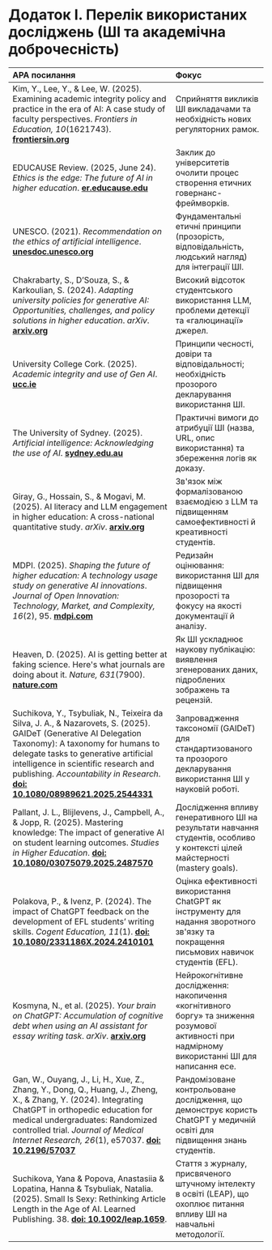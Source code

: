 # Додаток І. Перелік використаних досліджень (ШІ та академічна доброчесність)

| APA посилання | Фокус |
| :--- | :--- |
| Kim, Y., Lee, Y., & Lee, W. (2025). Examining academic integrity policy and practice in the era of AI: A case study of faculty perspectives. *Frontiers in Education, 10*(1621743). **[frontiersin.org](https://www.frontiersin.org/journals/education/articles/10.3389/feduc.2025.1621743/full)** | Сприйняття викликів ШІ викладачами та необхідність нових регуляторних рамок. |
| EDUCAUSE Review. (2025, June 24). *Ethics is the edge: The future of AI in higher education*. **[er.educause.edu](https://er.educause.edu/articles/2025/6/ethics-is-the-edge-the-future-of-ai-in-higher-education)** | Заклик до університетів очолити процес створення етичних говернанс-фреймворків. |
| UNESCO. (2021). *Recommendation on the ethics of artificial intelligence*. **[unesdoc.unesco.org](https://unesdoc.unesco.org/ark:/48223/pf0000380455)** | Фундаментальні етичні принципи (прозорість, відповідальність, людський нагляд) для інтеграції ШІ. |
| Chakrabarty, S., D’Souza, S., & Karkoulian, S. (2024). *Adapting university policies for generative AI: Opportunities, challenges, and policy solutions in higher education*. *arXiv*. **[arxiv.org](https://arxiv.org/html/2506.22231v1)** | Високий відсоток студентського використання LLM, проблеми детекції та «галюцинації» джерел. |
| University College Cork. (2025). *Academic integrity and use of Gen AI*. **[ucc.ie](https://www.ucc.ie/en/ethical-use-of-generative-ai-toolkit/academic-integrity/)** | Принципи чесності, довіри та відповідальності; необхідність прозорого декларування використання ШІ. |
| The University of Sydney. (2025). *Artificial intelligence: Acknowledging the use of AI*. **[sydney.edu.au](https://www.sydney.edu.au/students/academic-integrity/artificial-intelligence.html)** | Практичні вимоги до атрибуції ШІ (назва, URL, опис використання) та збереження логів як доказу. |
| Giray, G., Hossain, S., & Mogavi, M. (2025). AI literacy and LLM engagement in higher education: A cross-national quantitative study. *arXiv*. **[arxiv.org](https://arxiv.org/pdf/2507.03020)** | Зв'язок між формалізованою взаємодією з LLM та підвищенням самоефективності й креативності студентів. |
| MDPI. (2025). *Shaping the future of higher education: A technology usage study on generative AI innovations*. *Journal of Open Innovation: Technology, Market, and Complexity, 16*(2), 95. **[mdpi.com](https://www.mdpi.com/2078-2489/16/2/95)** | Редизайн оцінювання: використання ШІ для підвищення прозорості та фокусу на якості документації й аналізу. |
| Heaven, D. (2025). AI is getting better at faking science. Here's what journals are doing about it. *Nature, 631*(7900). **[nature.com](https://www.nature.com/articles/d41586-025-03046-z)** | Як ШІ ускладнює наукову публікацію: виявлення згенерованих даних, підроблених зображень та рецензій. |
| Suchikova, Y., Tsybuliak, N., Teixeira da Silva, J. A., & Nazarovets, S. (2025). GAIDeT (Generative AI Delegation Taxonomy): A taxonomy for humans to delegate tasks to generative artificial intelligence in scientific research and publishing. *Accountability in Research*. **[doi: 10.1080/08989621.2025.2544331](https://doi.org/10.1080/08989621.2025.2544331)** | Запровадження таксономії (GAIDeT) для стандартизованого та прозорого декларування використання ШІ у науковій роботі. |
| Pallant, J. L., Blijlevens, J., Campbell, A., & Jopp, R. (2025). Mastering knowledge: The impact of generative AI on student learning outcomes. *Studies in Higher Education*. **[doi: 10.1080/03075079.2025.2487570](https://doi.org/10.1080/03075079.2025.2487570)** | Дослідження впливу генеративного ШІ на результати навчання студентів, особливо у контексті цілей майстерності (mastery goals). |
| Polakova, P., & Ivenz, P. (2024). The impact of ChatGPT feedback on the development of EFL students’ writing skills. *Cogent Education, 11*(1). **[doi: 10.1080/2331186X.2024.2410101](https://doi.org/10.1080/2331186X.2024.2410101)** | Оцінка ефективності використання ChatGPT як інструменту для надання зворотного зв'язку та покращення письмових навичок студентів (EFL). |
| Kosmyna, N., et al. (2025). *Your brain on ChatGPT: Accumulation of cognitive debt when using an AI assistant for essay writing task*. *arXiv*. **[arxiv.org](https://arxiv.org/abs/2506.08872)** | Нейрокогнітивне дослідження: накопичення «когнітивного боргу» та зниження розумової активності при надмірному використанні ШІ для написання есе. |
| Gan, W., Ouyang, J., Li, H., Xue, Z., Zhang, Y., Dong, Q., Huang, J., Zheng, X., & Zhang, Y. (2024). Integrating ChatGPT in orthopedic education for medical undergraduates: Randomized controlled trial. *Journal of Medical Internet Research, 26*(1), e57037. **[doi: 10.2196/57037](https://doi.org/10.2196/57037)** | Рандомізоване контрольоване дослідження, що демонструє користь ChatGPT у медичній освіті для підвищення знань студентів. |
| Suchikova, Yana & Popova, Anastasiia & Lopatina, Hanna & Tsybuliak, Natalia. (2025). Small Is Sexy: Rethinking Article Length in the Age of AI. Learned Publishing. 38. **[doi: 10.1002/leap.1659](https://doi.org/10.1002/leap.1659)**. | Стаття з журналу, присвяченого штучному інтелекту в освіті (LEAP), що охоплює питання впливу ШІ на навчальні методології. |


